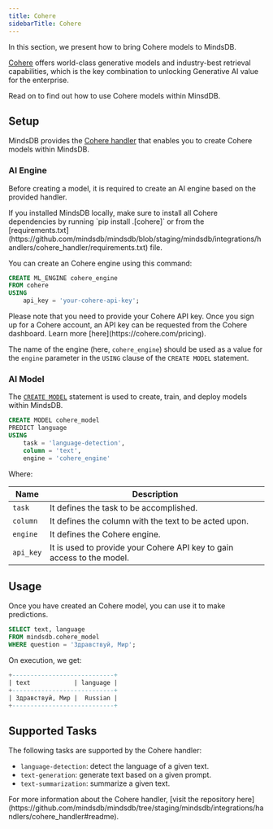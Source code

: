 ```yaml
---
title: Cohere
sidebarTitle: Cohere
---
```


In this section, we present how to bring Cohere models to MindsDB.

[Cohere](https://cohere.com/) offers world-class generative models and industry-best retrieval capabilities, which is the key combination to unlocking Generative AI value for the enterprise.

Read on to find out how to use Cohere models within MinsdDB. 

## Setup

MindsDB provides the [Cohere handler](https://github.com/mindsdb/mindsdb/tree/staging/mindsdb/integrations/handlers/cohere_handler) that enables you to create Cohere models within MindsDB.

### AI Engine

Before creating a model, it is required to create an AI engine based on the provided handler.

<Tip>
If you installed MindsDB locally, make sure to install all Cohere dependencies by running `pip install .[cohere]` or from the [requirements.txt](https://github.com/mindsdb/mindsdb/blob/staging/mindsdb/integrations/handlers/cohere_handler/requirements.txt) file.
</Tip>

You can create an Cohere engine using this command:

```sql
CREATE ML_ENGINE cohere_engine
FROM cohere
USING
    api_key = 'your-cohere-api-key';
```

<Tip>
Please note that you need to provide your Cohere API key. Once you sign up for a Cohere account, an API key can be requested from the Cohere dashboard. Learn more [here](https://cohere.com/pricing).
</Tip>

The name of the engine (here, `cohere_engine`) should be used as a value for the `engine` parameter in the `USING` clause of the `CREATE MODEL` statement.

### AI Model

The [`CREATE MODEL`](/sql/create/model) statement is used to create, train, and deploy models within MindsDB.

```sql
CREATE MODEL cohere_model
PREDICT language
USING
    task = 'language-detection',
    column = 'text',
    engine = 'cohere_engine'
```

Where:

| Name              | Description                                                            |
|-------------------|------------------------------------------------------------------------|
| `task`            | It defines the task to be accomplished.                                |
| `column`          | It defines the column with the text to be acted upon.                  |
| `engine`          | It defines the Cohere engine.                                          |
| `api_key`         | It is used to provide your Cohere API key to gain access to the model. |

## Usage

Once you have created an Cohere model, you can use it to make predictions.

```sql
SELECT text, language
FROM mindsdb.cohere_model
WHERE question = 'Здравствуй, Мир';
```

On execution, we get:

```sql
+----------------------------+
| text            | language |
+----------------------------+
| Здравствуй, Мир |  Russian |
+----------------------------+
```

## Supported Tasks

The following tasks are supported by the Cohere handler:
* `language-detection`: detect the language of a given text.
* `text-generation`: generate text based on a given prompt.
* `text-summarization`: summarize a given text.

<Tip>
For more information about the Cohere handler, [visit the repository here](https://github.com/mindsdb/mindsdb/tree/staging/mindsdb/integrations/handlers/cohere_handler#readme).
</Tip>